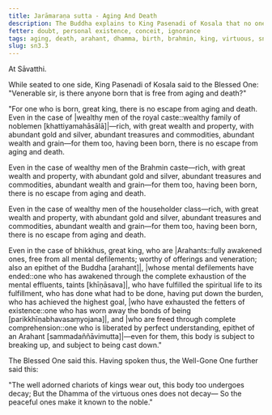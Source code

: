 ```yaml
---
title: Jarāmaraṇa sutta - Aging And Death
description: The Buddha explains to King Pasenadi of Kosala that no one, regardless of their wealth or status, is free from aging and death. Even arahants, who have attained the ultimate goal, are subject to the breaking up of this body.
fetter: doubt, personal existence, conceit, ignorance
tags: aging, death, arahant, dhamma, birth, brahmin, king, virtuous, sn, sn1-11, sn3
slug: sn3.3
---
```


At Sāvatthi.

While seated to one side, King Pasenadi of Kosala said to the Blessed One: "Venerable sir, is there anyone born that is free from aging and death?"

"For one who is born, great king, there is no escape from aging and death. Even in the case of |wealthy men of the royal caste::wealthy family of noblemen [khattiyamahāsālā]|—rich, with great wealth and property, with abundant gold and silver, abundant treasures and commodities, abundant wealth and grain—for them too, having been born, there is no escape from aging and death.

Even in the case of wealthy men of the Brahmin caste—rich, with great wealth and property, with abundant gold and silver, abundant treasures and commodities, abundant wealth and grain—for them too, having been born, there is no escape from aging and death.

Even in the case of wealthy men of the householder class—rich, with great wealth and property, with abundant gold and silver, abundant treasures and commodities, abundant wealth and grain—for them too, having been born, there is no escape from aging and death.

Even in the case of bhikkhus, great king, who are |Arahants::fully awakened ones, free from all mental defilements; worthy of offerings and veneration; also an epithet of the Buddha [arahant]|, |whose mental defilements have ended::one who has awakened through the complete exhaustion of the mental effluents, taints [khīṇāsava]|, who have fulfilled the spiritual life to its fulfillment, who has done what had to be done, having put down the burden, who has achieved the highest goal, |who have exhausted the fetters of existence::one who has worn away the bonds of being [parikkhīṇabhavasaṃyojana]|, and |who are freed through complete comprehension::one who is liberated by perfect understanding, epithet of an Arahant [sammadaññāvimutta]|—even for them, this body is subject to breaking up, and subject to being cast down."

The Blessed One said this. Having spoken thus, the Well-Gone One further said this:

"The well adorned chariots of kings wear out,
this body too undergoes decay;
But the Dhamma of the virtuous ones does not decay—
So the peaceful ones make it known to the noble."
